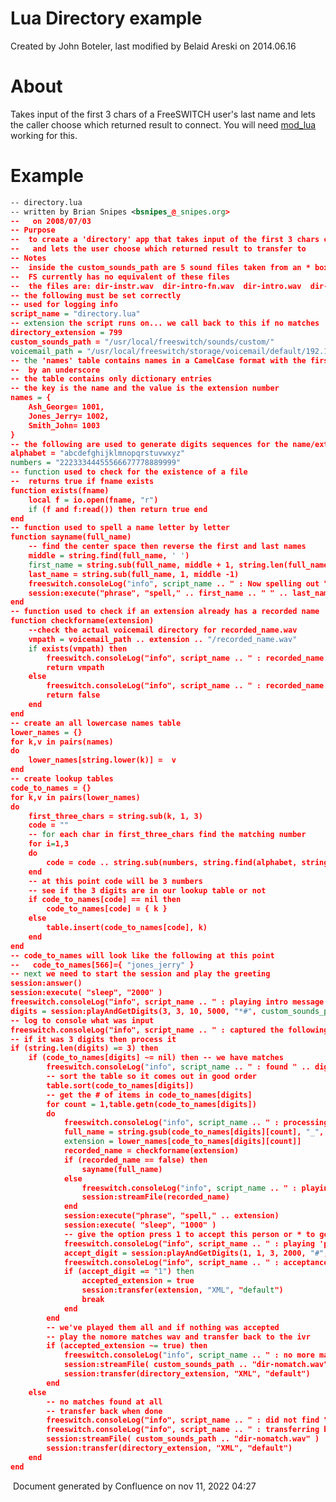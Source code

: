 
# Lua Directory example 

 Created by  John Boteler, last modified by  Belaid Areski on 2014.06.16

# About

Takes input of the first 3 chars of a FreeSWITCH user's last name and lets the caller choose which returned result to connect. You will need [mod\_lua](../../../Modules/mod_lua_1048944.mdx#--) working for this.

# Example

```xml
-- directory.lua
-- written by Brian Snipes <bsnipes_@_snipes.org>
--   on 2008/07/03
-- Purpose
--  to create a 'directory' app that takes input of the first 3 chars of a persons last name
--   and lets the user choose which returned result to transfer to
-- Notes
--  inside the custom_sounds_path are 5 sound files taken from an * box and converted to wav
--  FS currently has no equivalent of these files
--  the files are: dir-instr.wav  dir-intro-fn.wav  dir-intro.wav  dir-nomatch.wav  dir-nomore.wav
-- the following must be set correctly
-- used for logging info
script_name = "directory.lua"
-- extension the script runs on... we call back to this if no matches
directory_extension = 799
custom_sounds_path = "/usr/local/freeswitch/sounds/custom/"
voicemail_path = "/usr/local/freeswitch/storage/voicemail/default/192.168.5.4/"
-- the 'names' table contains names in a CamelCase format with the first and last names separated
--  by an underscore
-- the table contains only dictionary entries
-- the key is the name and the value is the extension number
names = {
    Ash_George= 1001,
    Jones_Jerry= 1002,
    Smith_John= 1003
}
-- the following are used to generate digits sequences for the name/extension lookup
alphabet = "abcdefghijklmnopqrstuvwxyz"
numbers = "22233344455566677778889999"
-- function used to check for the existence of a file
--  returns true if fname exists
function exists(fname)
    local f = io.open(fname, "r")
    if (f and f:read()) then return true end
end
-- function used to spell a name letter by letter
function sayname(full_name)
    -- find the center space then reverse the first and last names
    middle = string.find(full_name, ' ')
    first_name = string.sub(full_name, middle + 1, string.len(full_name))
    last_name = string.sub(full_name, 1, middle -1)
    freeswitch.consoleLog("info", script_name .. " : Now spelling out " .. first_name .. " " .. last_name .. "\n")
    session:execute("phrase", "spell," .. first_name .. " " .. last_name);
end
-- function used to check if an extension already has a recorded name
function checkforname(extension)
    --check the actual voicemail directory for recorded_name.wav
    vmpath = voicemail_path .. extension .. "/recorded_name.wav"
    if exists(vmpath) then
        freeswitch.consoleLog("info", script_name .. " : recorded_name.wav for " .. extension .. " exists.\n")
        return vmpath
    else
        freeswitch.consoleLog("info", script_name .. " : recorded_name.wav for " .. extension .. " does not exist.\n")
        return false
    end
end
-- create an all lowercase names table
lower_names = {}
for k,v in pairs(names)
do
    lower_names[string.lower(k)] =  v
end
-- create lookup tables
code_to_names = {}
for k,v in pairs(lower_names)
do
    first_three_chars = string.sub(k, 1, 3)
    code = ""
    -- for each char in first_three_chars find the matching number
    for i=1,3
    do
        code = code .. string.sub(numbers, string.find(alphabet, string.sub(first_three_chars,i,i)))
    end
    -- at this point code will be 3 numbers
    -- see if the 3 digits are in our lookup table or not
    if code_to_names[code] == nil then
        code_to_names[code] = { k }
    else
        table.insert(code_to_names[code], k)
    end
end
-- code_to_names will look like the following at this point
--   code_to_names[566]={ "jones_jerry" }
-- next we need to start the session and play the greeting
session:answer()
session:execute( "sleep", "2000" )
freeswitch.consoleLog("info", script_name .. " : playing intro message and waiting for digits.\n")
digits = session:playAndGetDigits(3, 3, 10, 5000, "*#", custom_sounds_path .. "dir-intro.wav", "", "");
-- log to console what was input
freeswitch.consoleLog("info", script_name .. " : captured the following digits - " .. digits .. "\n")
-- if it was 3 digits then process it
if (string.len(digits) == 3) then
    if (code_to_names[digits] ~= nil) then -- we have matches
        freeswitch.consoleLog("info", script_name .. " : found " .. digits .. " in the code_to_names table\n")
        -- sort the table so it comes out in good order
        table.sort(code_to_names[digits])
        -- get the # of items in code_to_names[digits]
        for count = 1,table.getn(code_to_names[digits])
        do
            freeswitch.consoleLog("info", script_name .. " : processing match found for " .. digits .. ". It is ".. code_to_names[digits][count] .. "\n")
            full_name = string.gsub(code_to_names[digits][count], "_", " ")
            extension = lower_names[code_to_names[digits][count]]
            recorded_name = checkforname(extension)
            if (recorded_name == false) then
                sayname(full_name)
            else
                freeswitch.consoleLog("info", script_name .. " : playing the recorded_name.wav for extension " .. extension .. "\n")
                session:streamFile(recorded_name)
            end
            session:execute("phrase", "spell," .. extension)
            session:execute( "sleep", "1000" )
            -- give the option press 1 to accept this person or * to go to the next
            freeswitch.consoleLog("info", script_name .. " : playing 'press 1 or *' acceptance message and waiting for digit\n")
            accept_digit = session:playAndGetDigits(1, 1, 3, 2000, "#", custom_sounds_path .. "dir-instr.wav", "", "")
            freeswitch.consoleLog("info", script_name .. " : acceptance digit is " .. accept_digit .. "\n")
            if (accept_digit == "1") then
                accepted_extension = true
                session:transfer(extension, "XML", "default")
                break
            end
        end
        -- we've played them all and if nothing was accepted
        -- play the nomore matches wav and transfer back to the ivr
        if (accepted_extension ~= true) then
            freeswitch.consoleLog("info", script_name .. " : no more matches found. playing message and transferring back to directory\n")
            session:streamFile( custom_sounds_path .. "dir-nomatch.wav" )
            session:transfer(directory_extension, "XML", "default")
        end
    else
        -- no matches found at all
        -- transfer back when done
        freeswitch.consoleLog("info", script_name .. " : did not find " .. digits .. " in the code_to_names table\n")
        freeswitch.consoleLog("info", script_name .. " : transferring back to directory\n")
        session:streamFile( custom_sounds_path .. "dir-nomatch.wav" )
        session:transfer(directory_extension, "XML", "default")
    end
end
```

 Document generated by Confluence on nov 11, 2022 04:27
